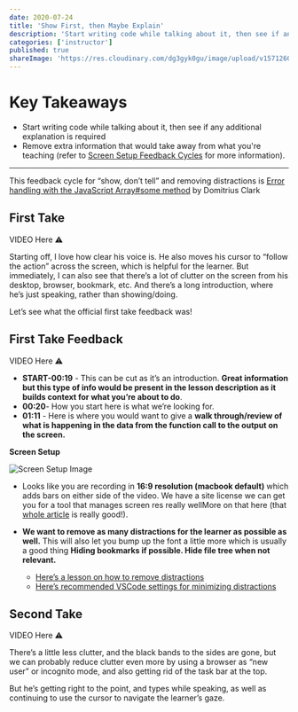 ```yaml
---
date: 2020-07-24
title: 'Show First, then Maybe Explain'
description: 'Start writing code while talking about it, then see if any additional explanation is required'
categories: ['instructor']
published: true
shareImage: 'https://res.cloudinary.com/dg3gyk0gu/image/upload/v1571260698/og-image-assets/share_image_getting_started.png'
---
```



# Key Takeaways

- Start writing code while talking about it, then see if any additional explanation is required
- Remove extra information that would take away from what you're teaching (refer to [Screen Setup Feedback Cycles](/instructor/instructor-feedback-cycles/screen-setup) for more information).

---

This feedback cycle for “show, don’t tell” and removing distractions is [Error handling with the JavaScript Array#some method](https://egghead.io/lessons/egghead-error-handling-with-the-javascript-array-some-method) by Domitrius Clark

## First Take

VIDEO Here ⚠️

Starting off, I love how clear his voice is. He also moves his cursor to “follow the action” across the screen, which is helpful for the learner. But immediately, I can also see that there’s a lot of clutter on the screen from his desktop, browser, bookmark, etc. And there’s a long introduction, where he’s just speaking, rather than showing/doing.

Let’s see what the official first take feedback was!

## First Take Feedback

VIDEO Here ⚠️

- **START-00:19** - This can be cut as it’s an introduction. **Great information but this type of info would be present in the lesson description as it builds context for what you’re about to do**.
- **00:20**- How you start here is what we’re looking for.
- **01:11** - Here is where you would want to give a **walk through/review of what is happening in the data from the function call to the output on the screen.**

**Screen Setup**

![Screen Setup Image](./images/screen-setup.png)

- Looks like you are recording in **16:9 resolution (macbook default)** which adds bars on either side of the video. We have a site license we can get you for a tool that manages screen res really wellMore on that here (that [whole article](https://howtoegghead.com/instructor/screencasting/screen-setup/#access-hidpi-mode-on-macos) is really good!).

- **We want to remove as many distractions for the learner as possible as well.** This will also let you bump up the font a little more which is usually a good thing **Hiding bookmarks if possible. Hide file tree when not relevant.**
    - [Here’s a lesson on how to remove distractions](https://egghead.io/lessons/tools-remove-distractions)
    - [Here’s recommended VSCode settings for minimizing distractions](https://howtoegghead.com/instructor/screencasting/vscode/)

## Second Take

VIDEO Here ⚠️

There’s a little less clutter, and the black bands to the sides are gone, but we can probably reduce clutter even more by using a browser as “new user” or incognito mode, and also getting rid of the task bar at the top. 

But he’s getting right to the point, and types while speaking, as well as continuing to use the cursor to navigate the learner’s gaze.